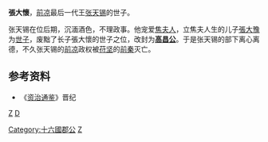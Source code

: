 '''張大懷'''，[[前凉|前凉]]最后一代王[[张天锡|张天锡]]的世子。

张天锡在位后期，沉湎酒色，不理政事。他宠爱[[焦夫人|焦夫人]]，立焦夫人生的儿子[[張大豫|張大豫]]为[[世子|世子]]，废黜了长子張大懷的世子之位，改封为'''[[高昌|高昌]][[公|公]]'''。于是张天锡的部下离心离德，不久张天锡的[[前凉|前凉]]政权被[[苻坚|苻坚]]的[[前秦|前秦]]灭亡。

== 参考资料 ==
*《[[资治通鉴|资治通鉴]]》晋纪

[[category:前凉人物|Z]]
[[category:张姓|D]]
[[Category:十六國郡公|Category:十六國郡公]]
[[Category:五胡十六国政治人物|Z]]